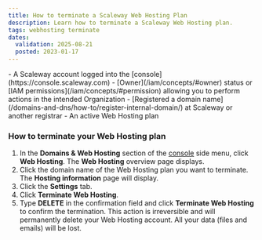 ```yaml
---
title: How to terminate a Scaleway Web Hosting Plan
description: Learn how to terminate a Scaleway Web Hosting plan.
tags: webhosting terminate
dates:
  validation: 2025-08-21
  posted: 2023-01-17
---
```




<Requirements />
- A Scaleway account logged into the [console](https://console.scaleway.com)
- [Owner](/iam/concepts/#owner) status or [IAM permissions](/iam/concepts/#permission) allowing you to perform actions in the intended Organization
- [Registered a domain name](/domains-and-dns/how-to/register-internal-domain/) at Scaleway or another registrar
- An active Web Hosting plan

### How to terminate your Web Hosting plan

1. In the **Domains & Web Hosting** section of the [console](https://console.scaleway.com/) side menu, click **Web Hosting**. The **Web Hosting** overview page displays.
2. Click the domain name of the Web Hosting plan you want to terminate. The **Hosting information** page will display.
3. Click the **Settings** tab.
4. Click **Terminate Web Hosting**.
    <Lightbox image={WbhTerminate} alt="Scaleway Web Hosting terminate button" />
5. Type **DELETE** in the confirmation field and click **Terminate Web Hosting** to confirm the termination.
    <Message type="important">
     This action is irreversible and will permanently delete your Web Hosting account. All your data (files and emails) will be lost.
    </Message>